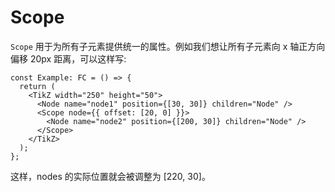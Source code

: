 # Scope

`Scope` 用于为所有子元素提供统一的属性。例如我们想让所有子元素向 x 轴正方向偏移 20px 距离，可以这样写:

```tsx
const Example: FC = () => {
  return (
    <TikZ width="250" height="50">
      <Node name="node1" position={[30, 30]} children="Node" />
      <Scope node={{ offset: [20, 0] }}>
        <Node name="node2" position={[200, 30]} children="Node" />
      </Scope>
    </TikZ>
  );
};
```

这样，nodes 的实际位置就会被调整为 [220, 30]。